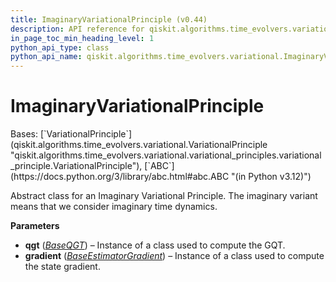 ```yaml
---
title: ImaginaryVariationalPrinciple (v0.44)
description: API reference for qiskit.algorithms.time_evolvers.variational.ImaginaryVariationalPrinciple in qiskit v0.44
in_page_toc_min_heading_level: 1
python_api_type: class
python_api_name: qiskit.algorithms.time_evolvers.variational.ImaginaryVariationalPrinciple
---
```


# ImaginaryVariationalPrinciple

<Class id="qiskit.algorithms.time_evolvers.variational.ImaginaryVariationalPrinciple" isDedicatedPage={true} github="https://github.com/qiskit/qiskit/tree/stable/0.25/qiskit/algorithms/time_evolvers/variational/variational_principles/imaginary_variational_principle.py" signature="qiskit.algorithms.time_evolvers.variational.ImaginaryVariationalPrinciple(qgt, gradient)" modifiers="class">
  Bases: [`VariationalPrinciple`](qiskit.algorithms.time_evolvers.variational.VariationalPrinciple "qiskit.algorithms.time_evolvers.variational.variational_principles.variational_principle.VariationalPrinciple"), [`ABC`](https://docs.python.org/3/library/abc.html#abc.ABC "(in Python v3.12)")

  Abstract class for an Imaginary Variational Principle. The imaginary variant means that we consider imaginary time dynamics.

  **Parameters**

  *   **qgt** ([*BaseQGT*](qiskit.algorithms.gradients.BaseQGT "qiskit.algorithms.gradients.BaseQGT")) – Instance of a class used to compute the GQT.
  *   **gradient** ([*BaseEstimatorGradient*](qiskit.algorithms.gradients.BaseEstimatorGradient "qiskit.algorithms.gradients.BaseEstimatorGradient")) – Instance of a class used to compute the state gradient.
</Class>

